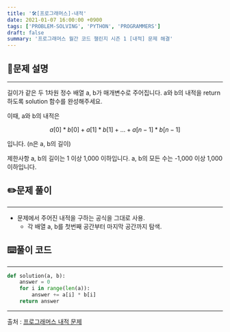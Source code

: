 ```yaml
---
title: '🛠️[프로그래머스]-내적'
date: 2021-01-07 16:00:00 +0900
tags: ['PROBLEM-SOLVING', 'PYTHON', 'PROGRAMMERS']
draft: false
summary: '프로그래머스 월간 코드 챌린지 시즌 1 [내적] 문제 해결'
---
```

## 📖문제 설명
---
길이가 같은 두 1차원 정수 배열 a, b가 매개변수로 주어집니다. a와 b의 내적을 return 하도록 solution 함수를 완성해주세요.

이때, a와 b의 내적은 
    
$$a[0]*b[0] + a[1]*b[1] + ... + a[n-1]*b[n-1]$$ 

입니다. (n은 a, b의 길이)

제한사항
a, b의 길이는 1 이상 1,000 이하입니다.
a, b의 모든 수는 -1,000 이상 1,000 이하입니다.

## ✏️문제 풀이
---
- 문제에서 주어진 내적을 구하는 공식을 그대로 사용.
  - 각 배열 a, b를 첫번째 공간부터 마지막 공간까지 탐색.

## ⌨️풀이 코드
---
```python
def solution(a, b):
    answer = 0
    for i in range(len(a)):
        answer += a[i] * b[i]
    return answer
```
-----
출처 : [프로그래머스 내적 문제](https://programmers.co.kr/learn/courses/30/lessons/70128)